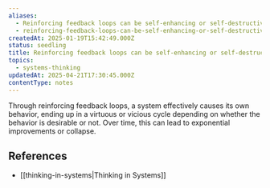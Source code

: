 ```yaml
---
aliases:
  - Reinforcing feedback loops can be self-enhancing or self-destructive
  - reinforcing-feedback-loops-can-be-self-enhancing-or-self-destructive
createdAt: 2025-01-19T15:42:49.000Z
status: seedling
title: Reinforcing feedback loops can be self-enhancing or self-destructive
topics:
  - systems-thinking
updatedAt: 2025-04-21T17:30:45.000Z
contentType: notes
---
```

Through reinforcing feedback loops, a system effectively causes its own behavior, ending up in a virtuous or vicious cycle depending on whether the behavior is desirable or not. Over time, this can lead to exponential improvements or collapse.

## References

- [[thinking-in-systems|Thinking in Systems]]
